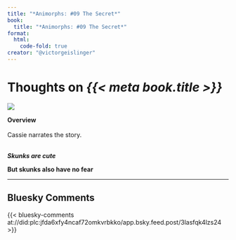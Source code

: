 ```yaml
---
title: "*Animorphs: #09 The Secret*"
book:
  title: "*Animorphs: #09 The Secret*"
format:
  html:
    code-fold: true
creator: "@victorgeislinger"
---
```


# Thoughts on *{{< meta book.title >}}*

::: {layout="[30,70]"}
![](https://books.google.com/books/content?id=4Pe-DgAAQBAJ&printsec=frontcover&img=2)

**Overview** <br/>
<br/>
Cassie narrates the story.
<br/>
<br/>


:::


***Skunks are cute***


**But skunks also have no fear**


--- 

:::{.callout-note icon=false}

## Bluesky Comments

{{< bluesky-comments at://did:plc:jfda6xfy4ncaf72omkvrbkko/app.bsky.feed.post/3lasfqk4lzs24 >}}

:::